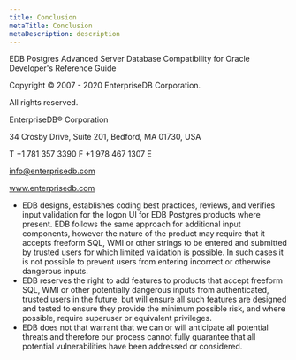 ```yaml
---
title: Conclusion
metaTitle: Conclusion
metaDescription: description
---
```


EDB Postgres Advanced Server Database Compatibility for Oracle
Developer's Reference Guide

Copyright © 2007 - 2020 EnterpriseDB Corporation.

All rights reserved.

EnterpriseDB® Corporation

34 Crosby Drive, Suite 201, Bedford, MA 01730, USA

T +1 781 357 3390 F +1 978 467 1307 E

<info@enterprisedb.com>

www.enterprisedb.com

  - EDB designs, establishes coding best practices, reviews, and
    verifies input validation for the logon UI for EDB Postgres products
    where present. EDB follows the same approach for additional input
    components, however the nature of the product may require that it
    accepts freeform SQL, WMI or other strings to be entered and
    submitted by trusted users for which limited validation is possible.
    In such cases it is not possible to prevent users from entering
    incorrect or otherwise dangerous inputs.
  - EDB reserves the right to add features to products that accept
    freeform SQL, WMI or other potentially dangerous inputs from
    authenticated, trusted users in the future, but will ensure all such
    features are designed and tested to ensure they provide the minimum
    possible risk, and where possible, require superuser or equivalent
    privileges.
  - EDB does not that warrant that we can or will anticipate all
    potential threats and therefore our process cannot fully guarantee
    that all potential vulnerabilities have been addressed or
    considered.
